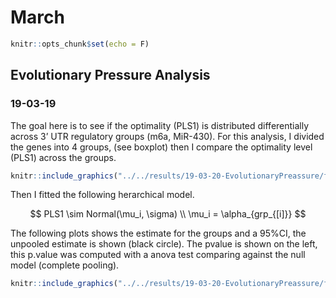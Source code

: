 # March

```r
knitr::opts_chunk$set(echo = F)
```

## Evolutionary Pressure Analysis

### 19-03-19

The goal here is to see if the optimality (PLS1) is distributed differentially across 3' UTR
regulatory groups (m6a, MiR-430). For this analysis, I divided the genes into 4 groups, (see boxplot) then I compare the optimality level (PLS1) across the groups.

```r
knitr::include_graphics("../../results/19-03-20-EvolutionaryPreassure/figures/4aOptimalityBoxplot-1.png")
```

Then I fitted the following herarchical model.

$$
PLS1 \sim Normal(\mu_i, \sigma) \\
\mu_i = \alpha_{grp_{[i]}}
$$

The following plots shows the estimate for the groups and a 95%CI, the unpooled estimate is shown (black circle). The pvalue is shown on the left, this p.value was computed with a anova test comparing against the null model (complete pooling).

```r
knitr::include_graphics("../../results/19-03-20-EvolutionaryPreassure/figures/4aOptimalityStatistics-1.png")
```


